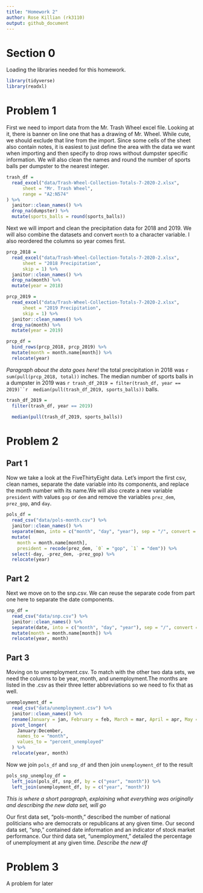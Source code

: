 ```yaml
---
title: "Homework 2"
author: Rose Killian (rk3110)
output: github_document
---
```


# Section 0

Loading the libraries needed for this homework.

```r
library(tidyverse)
library(readxl)
```


# Problem 1

First we need to import data from the Mr. Trash Wheel excel file. Looking at it, there is banner on line one that has a drawing of Mr. Wheel. While cute, we should exclude that line from the import. Since some cells of the sheet also contain notes, it is easiest to just define the area with the data we want when importing and then specify to drop rows without dumpster specific information. We will also clean the names and round the number of sports balls per dumpster to the nearest integer. 

```r
trash_df = 
  read_excel("data/Trash-Wheel-Collection-Totals-7-2020-2.xlsx", 
      sheet = "Mr. Trash Wheel", 
      range = "A2:N574"
) %>% 
  janitor::clean_names() %>% 
  drop_na(dumpster) %>% 
  mutate(sports_balls = round(sports_balls))
```

Next we will import and clean the precipitation data for 2018 and 2019. We will also combine the datasets and convert `month` to a character variable. I also reordered the columns so year comes first.

```r
prcp_2018 = 
  read_excel("data/Trash-Wheel-Collection-Totals-7-2020-2.xlsx",
      sheet = "2018 Precipitation",
      skip = 1) %>% 
  janitor::clean_names() %>% 
  drop_na(month) %>% 
  mutate(year = 2018)

prcp_2019 = 
  read_excel("data/Trash-Wheel-Collection-Totals-7-2020-2.xlsx",
      sheet = "2019 Precipitation",
      skip = 1) %>% 
  janitor::clean_names() %>% 
  drop_na(month) %>% 
  mutate(year = 2019)

prcp_df = 
  bind_rows(prcp_2018, prcp_2019) %>% 
  mutate(month = month.name[month]) %>% 
  relocate(year)
```

*Paragraph about the data goes here!* the total precipitation in 2018 was `r sum(pull(prcp_2018, total))` inches. The median number of sports balls in a dumpster in 2019 was `r trash_df_2019 = filter(trash_df, year == 2019)``r  median(pull(trash_df_2019, sports_balls))` balls.

```r
trash_df_2019 = 
  filter(trash_df, year == 2019)

  median(pull(trash_df_2019, sports_balls))
```



# Problem 2

## Part 1
Now we take a look at the FiveThirtyEight data. Let's import the first csv, clean names, separate the date variable into its components, and replace the month number with its name.We will also create a new variable `president` with values `gop` or `dem` and remove the variables `prez_dem`, `prez_gop`, and `day`.

```r
pols_df = 
  read_csv("data/pols-month.csv") %>% 
  janitor::clean_names() %>% 
  separate(mon, into = c("month", "day", "year"), sep = "/", convert = TRUE) %>% 
  mutate(
    month = month.name[month],
    president = recode(prez_dem, `0` = "gop", `1` = "dem")) %>% 
  select(-day, -prez_dem, -prez_gop) %>% 
  relocate(year)
```

## Part 2
Next we move on to the snp.csv. We can reuse the separate code from part one here to separate the date components.

```r
snp_df = 
  read_csv("data/snp.csv") %>% 
  janitor::clean_names() %>% 
  separate(date, into = c("month", "day", "year"), sep = "/", convert = TRUE) %>% 
  mutate(month = month.name[month]) %>%
  relocate(year, month)
```

## Part 3
Moving on to unemployment.csv. To match with the other two data sets, we need the columns to be year, month, and unemployment.The months are listed in the .csv as their three letter abbreviations so we need to fix that as well. 

```r
unemployment_df = 
  read_csv("data/unemployment.csv") %>% 
  janitor::clean_names() %>% 
  rename(January = jan, February = feb, March = mar, April = apr, May = may, June = jun, July = jul, August = aug, September = sep, October = oct, November = nov, December = dec) %>% 
  pivot_longer(
    January:December,
    names_to = "month",
    values_to = "percent_unemployed"
  ) %>%
  relocate(year, month)
```

Now we join `pols_df` and `snp_df` and then join `unemployment_df` to the result

```r
pols_snp_unemploy_df = 
  left_join(pols_df, snp_df, by = c("year", "month")) %>% 
  left_join(unemployment_df, by = c("year", "month"))
```

*This is where a short paragraph, explaining what everything was originally and describing the new data set, will go*

Our first data set, "pols-month," described the number of national politicians who are democrats or republicans at any given time. Our second data set, "snp," contained date information and an indicator of stock market performance. Our third data set, "unemployment," detailed the percentage of unemployment at any given time. *Describe the new df*

# Problem 3

A problem for later